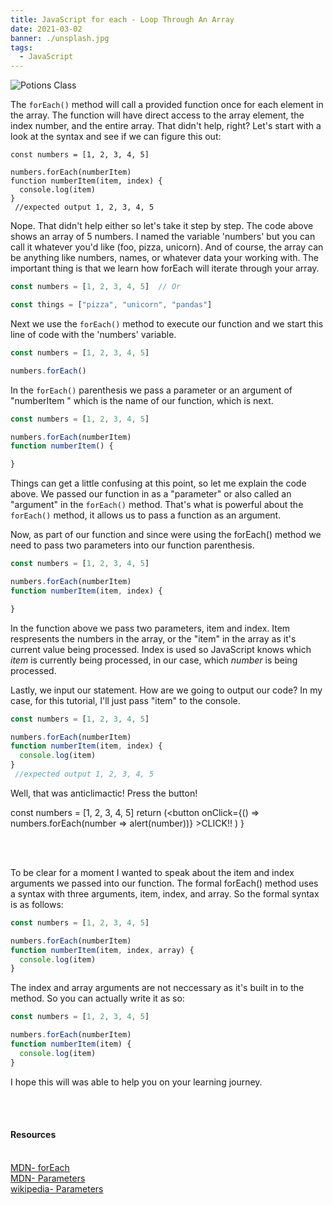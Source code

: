 ```yaml
---
title: JavaScript for each - Loop Through An Array
date: 2021-03-02
banner: ./unsplash.jpg
tags:
  - JavaScript
---
```

![Potions Class](./unsplash.jpg)




The `forEach()` method will call a provided function once for each element in the array. The function will have direct access to the array element, the index number, and the entire array. That didn't help, right? Let's start with a look at the syntax and see if we can figure this out:

```
const numbers = [1, 2, 3, 4, 5]

numbers.forEach(numberItem)
function numberItem(item, index) { 
  console.log(item)
} 
 //expected output 1, 2, 3, 4, 5
```

Nope. That didn't help either so let's take it step by step. The code above shows an array of 5 numbers. I named the variable 'numbers' but you can call it whatever you'd like (foo, pizza, unicorn). And of course, the array can be anything like numbers, names, or whatever data your working with. The important thing is that we learn how forEach will iterate through your array.
```js
const numbers = [1, 2, 3, 4, 5]  // Or

const things = ["pizza", "unicorn", "pandas"]
```
Next we use the `forEach()` method to execute our function and we start this line of code with the 'numbers' variable. 
```js
const numbers = [1, 2, 3, 4, 5]

numbers.forEach()
```
In the `forEach()` parenthesis we pass a parameter or an argument of "numberItem " which is the name of our function, which is next.

```js
const numbers = [1, 2, 3, 4, 5]

numbers.forEach(numberItem)
function numberItem() { 

} 
```

Things can get a little confusing at this point, so let me explain the code above. We passed our function in as a "parameter" or also called an "argument" in the `forEach()` method. That's what is powerful about the `forEach()` method, it allows us to pass a function as an argument.

Now, as part of our function and since were using the forEach() method we need to pass two parameters into our function parenthesis. 

```js
const numbers = [1, 2, 3, 4, 5]

numbers.forEach(numberItem)
function numberItem(item, index) { 

} 
```

In the function above we pass two parameters, item and index. Item respresents the numbers in the array, or the "item" in the array as it's current value being processed. Index is used so JavaScript knows which <em>item</em> is currently being processed, in our case, which <em>number</em> is being processed.

Lastly, we input our statement. How are we going to output our code? In my case, for this tutorial, I'll just pass "item" to the console.

```js
const numbers = [1, 2, 3, 4, 5]

numbers.forEach(numberItem)
function numberItem(item, index) { 
  console.log(item)
} 
 //expected output 1, 2, 3, 4, 5
```

Well, that was anticlimactic! Press the button!

  const numbers = [1, 2, 3, 4, 5]
  return (<button onClick={() => numbers.forEach(number => alert(number))} >CLICK!!</button>
  )
}

<ForEachButton/>

<br/><br/>

To be clear for a moment I wanted to speak about the item and index arguments we passed into our function. The formal forEach() method uses a syntax with three arguments, item, index, and array. So the formal syntax is as follows:

```js
const numbers = [1, 2, 3, 4, 5]

numbers.forEach(numberItem)
function numberItem(item, index, array) { 
  console.log(item)
} 
```
The index and array arguments are not neccessary as it's built in to the method. So you can actually write it as so:
```js
const numbers = [1, 2, 3, 4, 5]

numbers.forEach(numberItem)
function numberItem(item) { 
  console.log(item)
} 
```


I hope this will was able to help you on your learning journey.

<br/><br/>

<Card>
<h4>Resources</h4>
<br />
<a className="footnote" href="https://developer.mozilla.org/en-US/docs/Web/JavaScript/Reference/Global_Objects/Array/forEach">MDN- forEach</a><br />
<a className="footnote" href="https://developer.mozilla.org/en-US/docs/Glossary/Parameter">MDN- Parameters</a><br />
<a className="footnote" href="https://en.wikipedia.org/wiki/Parameter_(computer_programming)">wikipedia- Parameters</a><br />

</Card>



